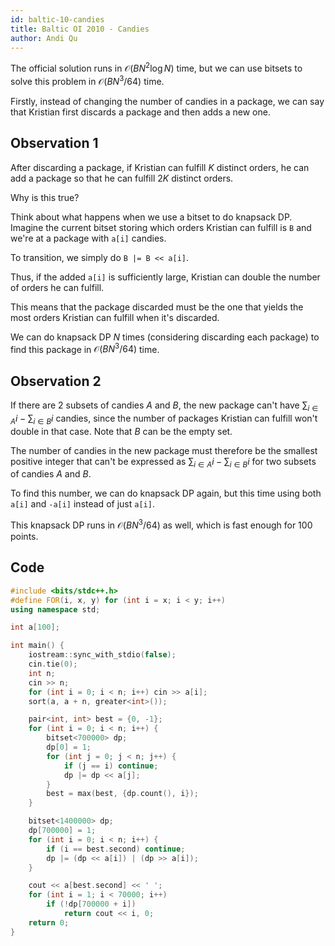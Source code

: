 ```yaml
---
id: baltic-10-candies
title: Baltic OI 2010 - Candies
author: Andi Qu
---
```


The official solution runs in $\mathcal{O}(BN^2 \log N)$ time, but we can use bitsets to solve this problem in $\mathcal{O}(BN^3 / 64)$ time.

Firstly, instead of changing the number of candies in a package, we can say that Kristian first discards a package and then adds a new one.

## Observation 1

After discarding a package, if Kristian can fulfill $K$ distinct orders, he can add a package so that he can fulfill $2K$ distinct orders.

Why is this true?

Think about what happens when we use a bitset to do knapsack DP. Imagine the current bitset storing which orders Kristian can fulfill is `B` and we're at a package with `a[i]` candies.

To transition, we simply do `B |= B << a[i]`.

Thus, if the added `a[i]` is sufficiently large, Kristian can double the number of orders he can fulfill.

This means that the package discarded must be the one that yields the most orders Kristian can fulfill when it's discarded.

We can do knapsack DP $N$ times (considering discarding each package) to find this package in $\mathcal{O}(BN^3 / 64)$ time.

## Observation 2

If there are 2 subsets of candies $A$ and $B$, the new package can't have $\sum_{i \in A} i - \sum_{i \in B} i$ candies, since the number of packages Kristian can fulfill won't double in that case. Note that $B$ can be the empty set.

The number of candies in the new package must therefore be the smallest positive integer that can't be expressed as $\sum_{i \in A} i - \sum_{i \in B} i$ for two subsets of candies $A$ and $B$.

To find this number, we can do knapsack DP again, but this time using both `a[i]` and `-a[i]` instead of just `a[i]`.

This knapsack DP runs in $\mathcal{O}(BN^3 / 64)$ as well, which is fast enough for 100 points.

## Code

```cpp
#include <bits/stdc++.h>
#define FOR(i, x, y) for (int i = x; i < y; i++)
using namespace std;

int a[100];

int main() {
    iostream::sync_with_stdio(false);
    cin.tie(0);
    int n;
    cin >> n;
    for (int i = 0; i < n; i++) cin >> a[i];
    sort(a, a + n, greater<int>());

    pair<int, int> best = {0, -1};
    for (int i = 0; i < n; i++) {
        bitset<700000> dp;
        dp[0] = 1;
        for (int j = 0; j < n; j++) {
            if (j == i) continue;
            dp |= dp << a[j];
        }
        best = max(best, {dp.count(), i});
    }

    bitset<1400000> dp;
    dp[700000] = 1;
    for (int i = 0; i < n; i++) {
        if (i == best.second) continue;
        dp |= (dp << a[i]) | (dp >> a[i]);
    }

    cout << a[best.second] << ' ';
    for (int i = 1; i < 70000; i++)
        if (!dp[700000 + i])
            return cout << i, 0;
    return 0;
}
```
